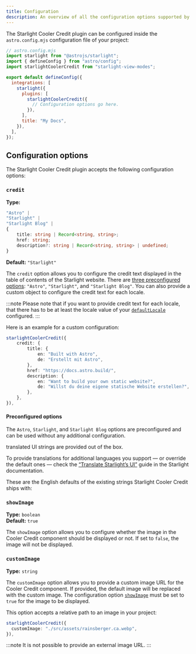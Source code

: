```yaml
---
title: Configuration
description: An overview of all the configuration options supported by the Starlight Cooler Credit plugin.
---
```


The Starlight Cooler Credit plugin can be configured inside the `astro.config.mjs` configuration file of your project:

```js {11}
// astro.config.mjs
import starlight from "@astrojs/starlight";
import { defineConfig } from "astro/config";
import starlightCoolerCredit from "starlight-view-modes";

export default defineConfig({
  integrations: [
    starlight({
      plugins: [
        starlightCoolerCredit({
          // Configuration options go here.
        }),
      ],
      title: "My Docs",
    }),
  ],
});
```

## Configuration options

The Starlight Cooler Credit plugin accepts the following configuration options:

### `credit`

**Type:**

```ts
"Astro" |
"Starlight" |
"Starlight Blog" |
{
    title: string | Record<string, string>;
    href: string;
    description?: string | Record<string, string> | undefined;
}
```

**Default:** `"Starlight"`

The `credit` option allows you to configure the credit text displayed in the table of contents of the Starlight website. There are [three preconfigured options](#preconfigured-options): `"Astro"`, `"Starlight"`, and `"Starlight Blog"`. You can also provide a custom object to configure the credit text for each locale.

:::note
Please note that if you want to provide credit text for each locale, that there has to be at least the locale value of your [`defaultLocale`](https://starlight.astro.build/reference/configuration/#defaultlocale) configured.
:::

Here is an example for a custom configuration:

```ts
starlightCoolerCredit({
    credit: {
        title: {
            en: "Built with Astro",
            de: "Erstellt mit Astro",
        },
        href: "https://docs.astro.build/",
        description: {
            en: "Want to build your own static website?",
            de: "Willst du deine eigene statische Website erstellen?",
        },
    },
}),
```

#### Preconfigured options

The `Astro`, `Starlight`, and `Starlight Blog` options are preconfigured and can be used without any additional configuration.


<LanguagesList startsSentence /> translated UI strings are provided out of the box.

To provide translations for additional languages you support — or override the default ones — check the [“Translate Starlight’s UI”](https://starlight.astro.build/guides/i18n/#translate-starlights-ui) guide in the Starlight documentation.

These are the English defaults of the existing strings Starlight Cooler Credit ships with:

<TranslationsList />

### `showImage`

**Type:** `boolean`  
**Default:** `true`

The `showImage` option allows you to configure whether the image in the Cooler Credit component should be displayed or not. If set to `false`, the image will not be displayed.

### `customImage`

**Type:** `string`

The `customImage` option allows you to provide a custom image URL for the Cooler Credit component. If provided, the default image will be replaced with the custom image. The configuration option [`showImage`](#showimage) must be set to `true` for the image to be displayed.

This option accepts a relative path to an image in your project:

```ts
starlightCoolerCredit({
  customImage: "./src/assets/rainsberger.ca.webp",
}),
```

:::note
It is not possible to provide an external image URL.
:::